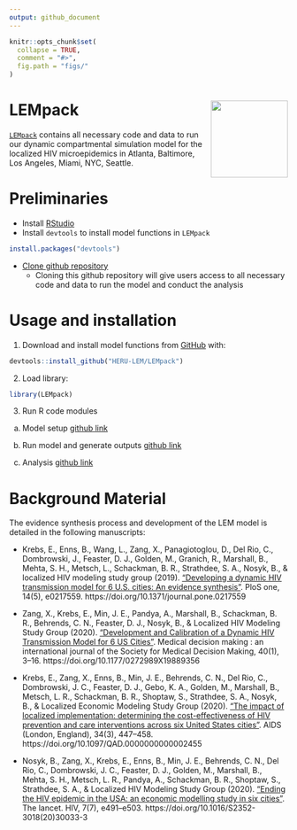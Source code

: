 ```yaml
---
output: github_document
---
```


<!-- README.md is generated from README.Rmd. Please edit that file -->

```r
knitr::opts_chunk$set(
  collapse = TRUE,
  comment = "#>",
  fig.path = "figs/"
)
```

# LEMpack <img src='man/figures/logo.jpg' align="right" height="139" />

[`LEMpack`](https://github.com/HERU-LEM/LEMpack) contains all necessary code and data to run our dynamic compartmental simulation model for the localized HIV microepidemics in Atlanta, Baltimore, Los Angeles, Miami, NYC, Seattle.

# Preliminaries
- Install [RStudio](https://www.rstudio.com/products/rstudio/download/)
- Install `devtools` to install model functions in `LEMpack`
```r
install.packages("devtools")
```
- [Clone github repository](https://docs.github.com/en/enterprise/2.13/user/articles/cloning-a-repository)
  - Cloning this github repository will give users access to all necessary code and data to run the model and conduct the analysis

# Usage and installation 

1. Download and install model functions from [GitHub](https://github.com) with:

```r
devtools::install_github("HERU-LEM/LEMpack")
```

2. Load library:

```r
library(LEMpack)
```


3. Run R code modules
  a. Model setup [github link](https://github.com/benenns/LEMpackTEST/tree/master/R/01_Setup)
  
  
  b. Run model and generate outputs [github link](https://github.com/benenns/LEMpackTEST/tree/master/R/02_Run_model)
  
  
  c. Analysis [github link](https://github.com/benenns/LEMpackTEST/tree/master/R/03_Analysis)

# Background Material

The evidence synthesis process and development of the LEM model is detailed in the following manuscripts:

- Krebs, E., Enns, B., Wang, L., Zang, X., Panagiotoglou, D., Del Rio, C., Dombrowski, J., Feaster, D. J., Golden, M., Granich, R., Marshall, B., Mehta, S. H., Metsch, L., Schackman, B. R., Strathdee, S. A., Nosyk, B., & localized HIV modeling study group (2019). ["Developing a dynamic HIV transmission model for 6 U.S. cities: An evidence synthesis"](https://dx.plos.org/10.1371/journal.pone.0217559). PloS one, 14(5), e0217559. https://doi.org/10.1371/journal.pone.0217559

- Zang, X., Krebs, E., Min, J. E., Pandya, A., Marshall, B., Schackman, B. R., Behrends, C. N., Feaster, D. J., Nosyk, B., & Localized HIV Modeling Study Group (2020). ["Development and Calibration of a Dynamic HIV Transmission Model for 6 US Cities"](https://journals.sagepub.com/doi/10.1177/0272989X19889356). Medical decision making : an international journal of the Society for Medical Decision Making, 40(1), 3–16. https://doi.org/10.1177/0272989X19889356

- Krebs, E., Zang, X., Enns, B., Min, J. E., Behrends, C. N., Del Rio, C., Dombrowski, J. C., Feaster, D. J., Gebo, K. A., Golden, M., Marshall, B., Metsch, L. R., Schackman, B. R., Shoptaw, S., Strathdee, S. A., Nosyk, B., & Localized Economic Modeling Study Group (2020). ["The impact of localized implementation: determining the cost-effectiveness of HIV prevention and care interventions across six United States cities"](https://journals.lww.com/aidsonline/Abstract/2020/03010/The_impact_of_localized_implementation_.12.aspx). AIDS (London, England), 34(3), 447–458. https://doi.org/10.1097/QAD.0000000000002455

- Nosyk, B., Zang, X., Krebs, E., Enns, B., Min, J. E., Behrends, C. N., Del Rio, C., Dombrowski, J. C., Feaster, D. J., Golden, M., Marshall, B., Mehta, S. H., Metsch, L. R., Pandya, A., Schackman, B. R., Shoptaw, S., Strathdee, S. A., & Localized HIV Modeling Study Group (2020). ["Ending the HIV epidemic in the USA: an economic modelling study in six cities"](https://www.thelancet.com/journals/lanhiv/article/PIIS2352-3018(20)30033-3/fulltext). The lancet. HIV, 7(7), e491–e503. https://doi.org/10.1016/S2352-3018(20)30033-3


